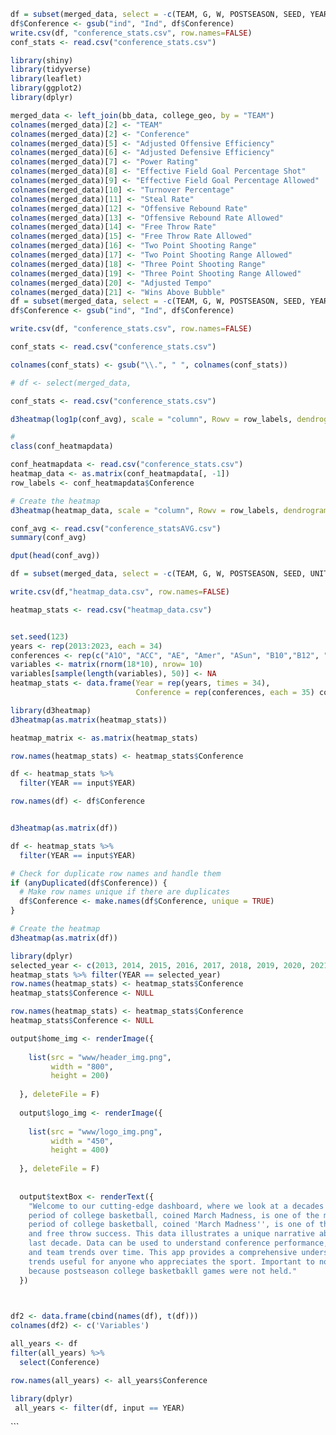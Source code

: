
```r
df = subset(merged_data, select = -c(TEAM, G, W, POSTSEASON, SEED, YEAR, UNITID, STREET, CITY, STATE, ZIP, STFIP, NMCNTY, LOCALE, LAT, LON, CBSA, NMCBSA, CBSATYPE, CSA, NMCSA, NMNECTA, CD, SLDL, SLDU, SCHOOLYEAR, CNTY, NECTA))
df$Conference <- gsub("ind", "Ind", df$Conference)
write.csv(df, "conference_stats.csv", row.names=FALSE)
conf_stats <- read.csv("conference_stats.csv")
```



```r
library(shiny)
library(tidyverse)
library(leaflet)
library(ggplot2)
library(dplyr)

merged_data <- left_join(bb_data, college_geo, by = "TEAM")
colnames(merged_data)[2] <- "TEAM"
colnames(merged_data)[2] <- "Conference"
colnames(merged_data)[5] <- "Adjusted Offensive Efficiency"
colnames(merged_data)[6] <- "Adjusted Defensive Efficiency"
colnames(merged_data)[7] <- "Power Rating"
colnames(merged_data)[8] <- "Effective Field Goal Percentage Shot"
colnames(merged_data)[9] <- "Effective Field Goal Percentage Allowed"
colnames(merged_data)[10] <- "Turnover Percentage"
colnames(merged_data)[11] <- "Steal Rate"
colnames(merged_data)[12] <- "Offensive Rebound Rate"
colnames(merged_data)[13] <- "Offensive Rebound Rate Allowed"
colnames(merged_data)[14] <- "Free Throw Rate"
colnames(merged_data)[15] <- "Free Throw Rate Allowed"
colnames(merged_data)[16] <- "Two Point Shooting Range"
colnames(merged_data)[17] <- "Two Point Shooting Range Allowed"
colnames(merged_data)[18] <- "Three Point Shooting Range"
colnames(merged_data)[19] <- "Three Point Shooting Range Allowed"
colnames(merged_data)[20] <- "Adjusted Tempo"
colnames(merged_data)[21] <- "Wins Above Bubble"
df = subset(merged_data, select = -c(TEAM, G, W, POSTSEASON, SEED, YEAR, UNITID, STREET, CITY, STATE, ZIP, STFIP, NMCNTY, LOCALE, LAT, LON, CBSA, NMCBSA, CBSATYPE, CSA, NMCSA, NMNECTA, CD, SLDL, SLDU, SCHOOLYEAR, CNTY, NECTA))
df$Conference <- gsub("ind", "Ind", df$Conference)

write.csv(df, "conference_stats.csv", row.names=FALSE)

conf_stats <- read.csv("conference_stats.csv")

colnames(conf_stats) <- gsub("\\.", " ", colnames(conf_stats))

# df <- select(merged_data, 
```

```r
conf_stats <- read.csv("conference_stats.csv")
```

```r

d3heatmap(log1p(conf_avg), scale = "column", Rowv = row_labels, dendrogram = "none", colors = "Blues", )

```
```r
# 
class(conf_heatmapdata)

```
```r
conf_heatmapdata <- read.csv("conference_stats.csv")
heatmap_data <- as.matrix(conf_heatmapdata[, -1])
row_labels <- conf_heatmapdata$Conference

# Create the heatmap
d3heatmap(heatmap_data, scale = "column", Rowv = row_labels, dendrogram = "none", colors = "Blues")
```
```r
conf_avg <- read.csv("conference_statsAVG.csv")
summary(conf_avg)
```
```r
dput(head(conf_avg))
```
```r
df = subset(merged_data, select = -c(TEAM, G, W, POSTSEASON, SEED, UNITID, STREET, CITY, STATE, ZIP, STFIP, NMCNTY, LOCALE, LAT, LON, CBSA, NMCBSA, CBSATYPE, CSA, NMCSA, NMNECTA, CD, SLDL, SLDU, SCHOOLYEAR, CNTY, NECTA))

write.csv(df,"heatmap_data.csv", row.names=FALSE)

heatmap_stats <- read.csv("heatmap_data.csv")



```
```r
set.seed(123)
years <- rep(2013:2023, each = 34)
conferences <- rep(c("A1O", "ACC", "AE", "Amer", "ASun", "B10","B12", "BE", "BSky", "BSth","BW", "CAA", "CUSA", "GWC", "Horz", "ind", "Ivy", "MAAC", "MAC", "MEAC", "MVC", "MWC", "NEC", "OVC", "P12", "Pat", "SB", "SC", "SEC", "Slnd", "Sum", "SWAC", "WAC", "WCC"), times = 10)
variables <- matrix(rnorm(18*10), nrow= 10)
variables[sample(length(variables), 50)] <- NA
heatmap_stats <- data.frame(Year = rep(years, times = 34),
                            Conference = rep(conferences, each = 35) conferences,as.data.frame(variables))
```

```r
library(d3heatmap)
d3heatmap(as.matrix(heatmap_stats))
```
```r
heatmap_matrix <- as.matrix(heatmap_stats)
```
```r
row.names(heatmap_stats) <- heatmap_stats$Conference
```


```r
df <- heatmap_stats %>%
  filter(YEAR == input$YEAR)

row.names(df) <- df$Conference


d3heatmap(as.matrix(df))
```


```r
df <- heatmap_stats %>%
  filter(YEAR == input$YEAR)

# Check for duplicate row names and handle them
if (anyDuplicated(df$Conference)) {
  # Make row names unique if there are duplicates
  df$Conference <- make.names(df$Conference, unique = TRUE)
}

# Create the heatmap
d3heatmap(as.matrix(df))
```



```r
library(dplyr)
selected_year <- c(2013, 2014, 2015, 2016, 2017, 2018, 2019, 2020, 2021, 2022, 2023)
heatmap_stats %>% filter(YEAR == selected_year)
row.names(heatmap_stats) <- heatmap_stats$Conference
heatmap_stats$Conference <- NULL
```
```r
row.names(heatmap_stats) <- heatmap_stats$Conference
heatmap_stats$Conference <- NULL
```

```r
output$home_img <- renderImage({
    
    list(src = "www/header_img.png",
         width = "800",
         height = 200)
    
  }, deleteFile = F)
  
  output$logo_img <- renderImage({
    
    list(src = "www/logo_img.png",
         width = "450",
         height = 400)
    
  }, deleteFile = F)
  
  
  output$textBox <- renderText({
    "Welcome to our cutting-edge dashboard, where we look at a decades worth of statistical data on NCAA Division 1 basketball teams. The postseason
    period of college basketball, coined March Madness, is one of the most revered sporting events of all time. Statistical data covers both in-season and post-season information, including importatn points such as power ranking, win percentage,
    period of college basketball, coined 'March Madness'', is one of the most revered sporting events of all time. Statistical data covers both in-season and post-season information, including importatn points such as power ranking, win percentage,
    and free throw success. This data illustrates a unique narrative about each season and how the game of basektball has evolved over the 
    last decade. Data can be used to understand conference performance, recruitment patterns, the impact of rule changes and adaptations, 
    and team trends over time. This app provides a comprehensive understanding of the sport's development over time by identifying patterns and
    trends useful for anyone who appreciates the sport. Important to note, however, is the COVID-19 pandemic that occurred; there is not data from the year 2020,
    because postseason college basketbakll games were not held."
  })
  
```
```r

```

```r
df2 <- data.frame(cbind(names(df), t(df)))
colnames(df2) <- c('Variables')

```
```r
all_years <- df
filter(all_years) %>%
  select(Conference)

row.names(all_years) <- all_years$Conference

```
```r
library(dplyr)
 all_years <- filter(df, input == YEAR)
```



```